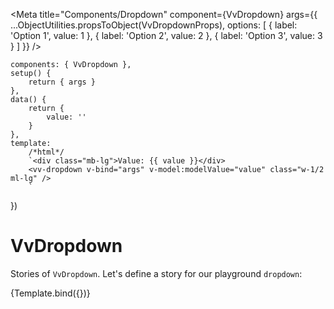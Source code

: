 
<Meta
	title="Components/Dropdown"
	component={VvDropdown}
	args={{
		...ObjectUtilities.propsToObject(VvDropdownProps),
		options: [
			{
				label: 'Option 1',
				value: 1
			},
			{
				label: 'Option 2',
				value: 2
			},
			{
				label: 'Option 3',
				value: 3
			}
		]
	}}
/>

	components: { VvDropdown },
	setup() {
		return { args }
	},
	data() {
		return {
			value: ''
		}
	},
	template:
		/*html*/
		`<div class="mb-lg">Value: {{ value }}</div>
		<vv-dropdown v-bind="args" v-model:modelValue="value" class="w-1/2 ml-lg" />
		`
})

# VvDropdown

Stories of `VvDropdown`.
Let's define a story for our playground `dropdown`:

<Canvas>
	<Story name="vv-dropdown">{Template.bind({})}</Story>
</Canvas>
